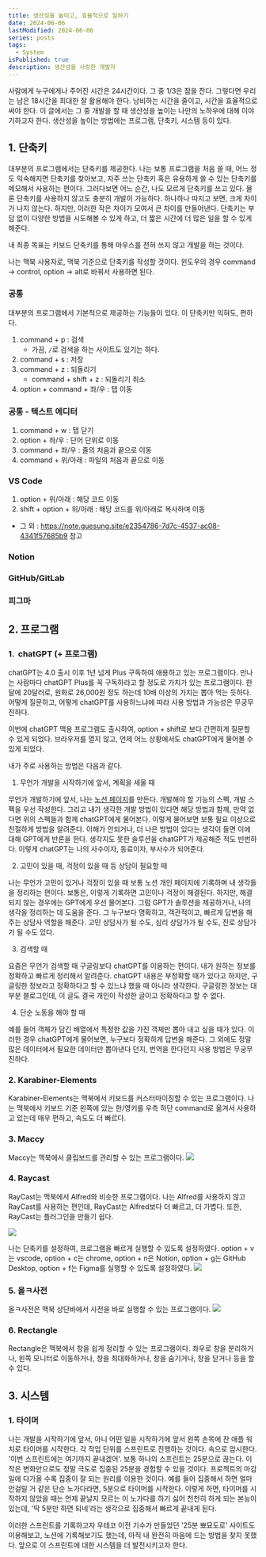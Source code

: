 ```yaml
---
title: 생산성을 높이고, 효율적으로 일하기
date: 2024-06-06
lastModified: 2024-06-06
series: posts
tags: 
  - System
isPublished: true
description: 생산성을 사랑한 개발자
---
```


사람에게 누구에게나 주어진 시간은 24시간이다. 그 중 1/3은 잠을 잔다. 그렇다면 우리는 남은 18시간을 최대한 잘 활용해야 한다. 낭비하는 시간을 줄이고, 시간을 효율적으로 써야 한다. 이 글에서는 그 중 개발을 할 때 생산성을 높이는 나만의 노하우에 대해 이야기하고자 한다. 생산성을 높이는 방법에는 프로그램, 단축키, 시스템 등이 있다. 

## 1. 단축키

대부분의 프로그램에서는 단축키를 제공한다. 나는 보통 프로그램을 처음 쓸 때, 어느 정도 익숙해지면 단축키를 찾아보고, 자주 쓰는 단축키 혹은 유용하게 쓸 수 있는 단축키를 메모해서 사용하는 편이다. 그러다보면 어느 순간, 나도 모르게 단축키를 쓰고 있다. 물론 단축키를 사용하지 않고도 충분히 개발이 가능하다. 하나하나 따지고 보면, 크게 차이가 나지 않는다. 하지만, 이러한 작은 차이가 모여서 큰 차이를 만들어낸다. 단축키는 부담 없이 다양한 방법을 시도해볼 수 있게 하고, 더 짧은 시간에 더 많은 일을 할 수 있게 해준다.

내 최종 목표는 키보드 단축키를 통해 마우스를 전혀 쓰지 않고 개발을 하는 것이다.

나는 맥북 사용자로, 맥북 기준으로 단축키를 작성할 것이다. 윈도우의 경우 command -> control, option -> alt로 바꿔서 사용하면 된다.

### 공통

대부분의 프로그램에서 기본적으로 제공하는 기능들이 있다. 이 단축키만 익혀도, 편하다.

1. command + p : 검색
   - 가끔, `/`로 검색을 하는 사이트도 있기는 하다.
2. command + s : 저장
3. command + z : 되돌리기
   - command + shift + z : 되돌리기 취소
4. option + command + 좌/우 : 탭 이동


### 공통 - 텍스트 에디터
1. command + w : 탭 닫기 
2. option + 좌/우 : 단어 단위로 이동
3. command + 좌/우 : 줄의 처음과 끝으로 이동
4. command + 위/아래 : 파일의 처음과 끝으로 이동

### VS Code
1. option + 위/아래 : 해당 코드 이동
2. shift + option + 위/아래 : 해당 코드를 위/아래로 복사하며 이동 

- 그 외 : https://note.guesung.site/e2354786-7d7c-4537-ac08-4341f57685b9 참고


### Notion



### GitHub/GitLab


### 피그마



## 2. 프로그램

### 1.  chatGPT (+ 프로그램)

chatGPT는 4.0 출시 이후 1년 넘게 Plus 구독하여 애용하고 있는 프로그램이다. 만나는 사람마다 chatGPT Plus를 꼭 구독하라고 할 정도로 가치가 있는 프로그램이다. 한 달에 20달러로, 원화로 26,000원 정도 하는데 10배 이상의 가치는 뽑아 먹는 듯하다. 어떻게 질문하고, 어떻게 chatGPT를 사용하느냐에 따라 사용 방법과 가능성은 무궁무진하다.

이번에 chatGPT 맥용 프로그램도 출시하여, option + shift로 보다 간편하게 질문할 수 있게 되었다. 브라우저를 열지 않고, 언제 어느 상황에서도 chatGPT에게 물어볼 수 있게 되었다.

내가 주로 사용하는 방법은 다음과 같다.

1. 무언가 개발을 시작하기에 앞서, 계획을 세울 때

무언가 개발하기에 앞서, 나는 [노션 페이지](https://note.guesung.site/01df2306-fd2b-4967-a687-cf9bc82d9eea)를 만든다. 개발해야 할 기능의 스펙, 개발 스펙을 우선 작성한다. 그리고 내가 생각한 개발 방법이 있다면 해당 방법과 함께, 만약 없다면 위의 스펙들과 함께 chatGPT에게 물어본다. 이렇게 물어보면 보통 필요 이상으로 친절하게 방법을 알려준다. 이해가 안되거나, 더 나은 방법이 있다는 생각이 들면 이에 대해 GPT에게 반론을 한다. 생각지도 못한 솔루션을 chatGPT가 제공해준 적도 빈번하다. 이렇게 chatGPT는 나의 사수이자, 동료이자, 부사수가 되어준다.

2. 고민이 있을 때, 걱정이 있을 때 등 상담이 필요할 때

나는 무언가 고민이 있거나 걱정이 있을 때 보통 노션 개인 페이지에 기록하며 내 생각들을 정리하는 편이다. 보통은, 이렇게 기록하면 고민이나 걱정이 해결된다. 하지만, 해결되지 않는 경우에는 GPT에게 우선 물어본다. 그럼 GPT가 솔루션을 제공하거나, 나의 생각을 정리하는 데 도움을 준다. 그 누구보다 명확하고, 객관적이고, 빠르게 답변을 해주는 상담사 역할을 해준다. 고민 상담사가 될 수도, 심리 상담가가 될 수도, 진로 상담가가 될 수도 있다.

3. 검색할 때

요즘은 무언가 검색할 때 구글링보다 chatGPT를 이용하는 편이다. 내가 원하는 정보를 정확하고 빠르게 정리해서 알려준다. chatGPT 내용은 부정확할 때가 있다고 하지만, 구글링한 정보라고 정확하다고 할 수 있느냐 했을 때 아니라 생각한다. 구글링한 정보는 대부분 블로그인데, 이 글도 결국 개인이 작성한 글이고 정확하다고 할 수 없다.

4. 단순 노동을 해야 할 때

예를 들어 객체가 담긴 배열에서 특정한 값을 가진 객체만 뽑아 내고 싶을 때가 있다. 이러한 경우 chatGPT에게 물어보면, 누구보다 정확하게 답변을 해준다. 그 외에도 정말 많은 데이터에서 필요한 데이터만 뽑아낸다 던지, 번역을 한다던지 사용 방법은 무궁무진하다.

### 2. Karabiner-Elements

Karabiner-Elements는 맥북에서 키보드를 커스터마이징할 수 있는 프로그램이다. 나는 맥북에서 키보드 기준 왼쪽에 있는 한/영키를 우측 하단 command로 옮겨서 사용하고 있는데 매우 편하고, 속도도 더 빠르다.

### 3. Maccy

Maccy는 맥북에서 클립보드를 관리할 수 있는 프로그램이다.
<Image src='./1.png' />

### 4. Raycast

RayCast는 맥북에서 Alfred와 비슷한 프로그램이다. 나는 Alfred를 사용하지 않고 RayCast를 사용하는 편인데, RayCast는 Alfred보다 더 빠르고, 더 가볍다. 또한, RayCast는 플러그인을 만들기 쉽다. 

<Image src='./2.png' />

나는 단축키를 설정하여, 프로그램을 빠르게 실행할 수 있도록 설정하였다. option + v는 vscode, option + c는 chrome, option + n은 Notion, option + g는 GitHub Desktop, option + f는 Figma를 실행할 수 있도록 설정하였다.
<Image src='./3.png' />

### 5. 올ㅋ사전
올ㅋ사전은 맥북 상단바에서 사전을 바로 실행할 수 있는 프로그램이다.
<Image src='./4.png' />

### 6. Rectangle

Rectangle은 맥북에서 창을 쉽게 정리할 수 있는 프로그램이다. 좌우로 창을 분리하거나, 왼쪽 모니터로 이동하거나, 창을 최대화하거나, 창을 숨기거나, 창을 닫거나 등을 할 수 있다.


## 3. 시스템

### 1. 타이머

나는 개발을 시작하기에 앞서, 아니 어떤 일을 시작하기에 앞서 왼쪽 손목에 찬 애플 워치로 타이머를 시작한다. 각 작업 단위를 스프린트로 진행하는 것이다. 속으로 암시한다. '이번 스프린트에는 여기까지 끝내겠어'. 보통 하나의 스프린트는 25분으로 끊는다. 이 작은 변화만으로도 정말 극도로 집중된 25분을 경험할 수 있을 것이다. 프로젝트의 마감일에 다가올 수록 집중이 잘 되는 원리를 이용한 것이다. 예를 들어 집중해서 하면 얼마 안걸릴 거 같은 단순 노가다라면, 5분으로 타이머를 시작한다. 이렇게 하면, 타이머를 시작하지 않았을 때는 언제 끝날지 모르는 이 노가다를 하기 싫어 천천히 하게 되는 본능이 있는데, '딱 5분만 하면 되네'라는 생각으로 집중해서 빠르게 끝내게 된다. 

이러한 스프린트를 기록하고자 우테코 이전 기수가 만들었던 '25분 뾰묘도로' 사이트도 이용해보고, 노션에 기록해보기도 했는데, 아직 내 완전히 마음에 드는 방법을 찾지 못했다. 앞으로 이 스프린트에 대한 시스템을 더 발전시키고자 한다.